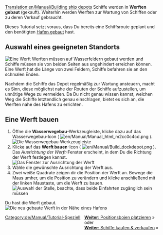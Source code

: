 [[Translation:en/Manual/Building ship depots]]
{{de/Manual/Tutorial}}
Schiffe werden in '''Werften gebaut''' (gekauft). Weiterhin werden Werften zur Wartung von Schiffen oder zu deren Verkauf gebraucht.

Dieses Tutorial setzt voraus, dass Du bereits eine Schiffsroute geplant und den benötigten [[de/Manual/Hafen bauen|Hafen gebaut]] hast.

== Auswahl eines geeigneten Standorts ==
[[File:en/Manual/Shipdepot-construction-1.png|frame|none|Eine Werft]]
Werften müssen auf Wasserfeldern gebaut werden und Schiffe müssen sie von beiden Seiten aus ungehindert erreichen können. Eine Werft hat die Länge von zwei Feldern, Schiffe befahren sie an den schmalen Enden.

Nachdem die Schiffe das Depot regelmäßig zur Wartung ansteuern, macht es Sinn, diese möglichst nahe der Routen der Schiffe aufzustellen, um unnötige Wege zu vermeiden. Da Du nicht genau wissen kannst, welchen Weg die Schiffe letztendlich genau einschlagen, bietet es sich an, die Werften nahe des Hafens zu errichten.

== Eine Werft bauen ==
# Öffne die '''Wasserwegebau'''-Werkzeugleiste, klicke dazu auf das Wasserwegebau-Icon ( [[File:en/Manual/Manual html m2cc0c4cd.png]] ).<br/>[[File:de/Manual/Dock toolbar.png|frame|none|Die Wasserwegebau-Werkzeugleiste]]
# Klicke auf das '''Werft bauen'''-Icon ( [[File:en/Manual/Build dockdepot.png]] ). Das ''Ausrichtung der Werft''-Fenster erscheint, in dem Du die Richtung der Werft festlegen kannst.<br/>[[File:en/Manual/Ship-depot-orientation.png|frame|none|Das Fenster zur Ausrichtung der Werft]]
# Wähle die gewünschte Ausrichtung der Werft aus.
# Zwei weiße Quadrate zeigen dir die Position der Werft an. Bewege die Maus umher, um die Position zu verändern und klicke anschließend mit der linken Maustaste, um die Werft zu bauen.<br/>[[File:en/Manual/Shipdepot-construction-3.png|frame|none|Auswahl der Stelle, beachte, dass beide Einfahrten zugänglich sein müssen]]

Du hast die Werft gebaut.<br/>[[File:en/Manual/Shipdepot-construction-4.png|frame|none|Die neu gebaute Werft in der Nähe eines Hafens]]

<span style="float: right">[[de/Manual/Positionsbojen platzieren|'''Weiter''': Positionsbojen platzieren]] &raquo;
<br />
oder
<br />
[[de/Manual/Schiffe kaufen und verkaufen|'''Weiter''': Schiffe kaufen & verkaufen]] &raquo;</span>

[[Category:de/Manual/Tutorial-Speziell]]
